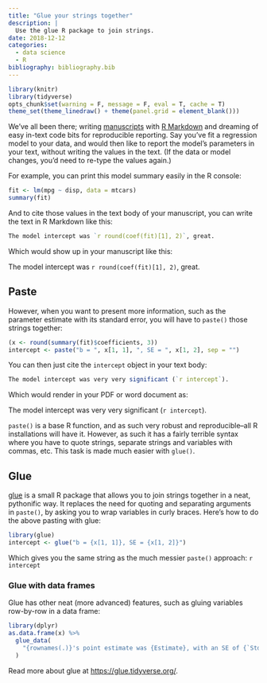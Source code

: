 ```yaml
---
title: "Glue your strings together"
description: |
  Use the glue R package to join strings.
date: 2018-12-12
categories:
  - data science
  - R
bibliography: bibliography.bib
---
```


```r
library(knitr)
library(tidyverse)
opts_chunk$set(warning = F, message = F, eval = T, cache = T)
theme_set(theme_linedraw() + theme(panel.grid = element_blank()))
```

We've all been there; writing [manuscripts](https://github.com/crsh/papaja) with [R Markdown](https://rmarkdown.rstudio.com/) and dreaming of easy in-text code bits for reproducible reporting. Say you've fit a regression model to your data, and would then like to report the model's parameters in your text, without writing the values in the text. (If the data or model changes, you'd need to re-type the values again.)

For example, you can print this model summary easily in the R console:

```r
fit <- lm(mpg ~ disp, data = mtcars)
summary(fit)
```

And to cite those values in the text body of your manuscript, you can write the text in R Markdown like this:

```r
The model intercept was `r round(coef(fit)[1], 2)`, great.
```

Which would show up in your manuscript like this:

The model intercept was `r round(coef(fit)[1], 2)`, great.

## Paste

However, when you want to present more information, such as the parameter estimate with its standard error, you will have to `paste()` those strings together:

```r
(x <- round(summary(fit)$coefficients, 3))
intercept <- paste("b = ", x[1, 1], ", SE = ", x[1, 2], sep = "")
```

You can then just cite the `intercept` object in your text body:

```r
The model intercept was very very significant (`r intercept`).
```

Which would render in your PDF or word document as:

The model intercept was very very significant (`r intercept`).

`paste()` is a base R function, and as such very robust and reproducible--all R installations will have it. However, as such it has a fairly terrible syntax where you have to quote strings, separate strings and variables with commas, etc. This task is made much easier with `glue()`.

## Glue

[glue](https://glue.tidyverse.org/) is a small R package that allows you to join strings together in a neat, pythonific way. It replaces the need for quoting and separating arguments in `paste()`, by asking you to wrap variables in curly braces. Here's how to do the above pasting with glue:

```r
library(glue)
intercept <- glue("b = {x[1, 1]}, SE = {x[1, 2]}")
```

Which gives you the same string as the much messier `paste()` approach: `r intercept`

### Glue with data frames

Glue has other neat (more advanced) features, such as gluing variables row-by-row in a data frame:

```r
library(dplyr)
as.data.frame(x) %>%
  glue_data(
    "{rownames(.)}'s point estimate was {Estimate}, with an SE of {`Std. Error`}."
  )
```

Read more about glue at <https://glue.tidyverse.org/>.
